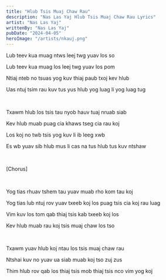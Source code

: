 ```yaml
---
title: "Hlub Tsis Muaj Chaw Rau"
description: "Nas Las Yaj Hlub Tsis Muaj Chaw Rau Lyrics"
artist: "Nas Las Yaj"
writtenBy: "Nas Las Yaj"
pubDate: "2024-04-05"
heroImage: "/artists/nkauj.png"
---
```


Lub teev kua muag ntws leej twg yuav los so

Lub teev kua muag los leej twg yuav los pom

Ntiaj nteb no tsuas yog kuv thiaj paub txoj kev hlub

Uas ntuj tsim rau kuv tus yus hlub yog luag li yog luag tug

<br />

Txawm hlub los tsis tau nyob hauv tuaj nruab siab

Kev hlub muab puag cia khaws tseg cia rau koj

Los koj no twb tsis yog kuv li ib leeg xwb

Es wb yuav sib hlub mus li cas na tus hlub tus kuv ntshaw

<br />

[Chorus]

<br />

Yog tias rhuav tshem tau yuav muab rho kom tau koj

Yog tias lub ntuj rov yuav txeeb koj los puag tsis cia koj rau luag

Vim kuv los tom qab thiaj tsis kab txeeb koj los

Kev hlub muab rau koj tsis muaj chaw los tso

<br />

Txawm yuav hlub koj ntau los tsis muaj chaw rau

Ntshai kuv no yuav ua siab muab koj tso zuj zus

Thim hlub rov qab los thiaj tsis mob thiaj tsis nco vim yog koj
